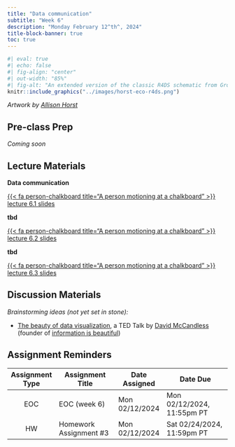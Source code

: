 ```yaml
---
title: "Data communication"
subtitle: "Week 6"
description: "Monday February 12^th^, 2024"
title-block-banner: true
toc: true
---
```


```r
#| eval: true 
#| echo: false
#| fig-align: "center"
#| out-width: "85%" 
#| fig-alt: "An extended version of the classic R4DS schematic from Grolemund & Wickham, with environmental data science, communities, and communication added."
knitr::include_graphics("../images/horst-eco-r4ds.png")
```

:::{.gray-text .center-text}
*Artwork by [Allison Horst](https://allisonhorst.com/)*
:::

## Pre-class Prep

*Coming soon* 

## Lecture Materials 

<!-- - 3 DEI (using icons & colors for equity awareness) -->
<!-- introduce three viz types and how to construct them this week -->
<!-- also show scifig example -->
<!-- https://github.com/nrokh/ScientificFigures/blob/main/FigureSpectrum/FigureSpectrum.png -->
<!-- - storytelling (?) -->
<!-- https://rstudio-conf-2022.github.io/ggplot2-graphic-design/materials/04_data_communication.pdf -->
<!-- adding images to plots -->
<!-- combining plots (cowplot & patchwork) -->
  <!--     - talking about PEOPLE, so maybe we want to show exact numbers for an emotional perspective -->
  <!--     - talk to experts -->

<!-- https://jkunst.com/blog/posts/2023-07-10-my-favorite-ggplot2-packages-with-examples/ -->

  <!-- covid 19 cases & deaths by US State https://www.cedricscherer.com/2020/03/31/corona-covid-19-death-tolls-worst-day-so-far/ -->
  <!-- Todd Quartiere; source Wikipedia -->
  <!-- too many colors; need to normalize by population; early in the pandemic there was arguments for normalizing by population size, but Cedric didn't like this; normally likes to normalize, but have to make a decision -->

  <!-- https://rviews.rstudio.com/2019/09/19/intro-to-ggforce/ -->
  
<!-- see Dan Oehm's plot + code: https://github.com/doehm/tidyTuesday/tree/master/2022/week09-energy , https://twitter.com/danoehm/status/1498985113635663873 -->

<!-- https://twitter.com/meghansharris/status/1728505525086650851 -->

::: {.grid}

::: {.g-col-12 .g-col-md-4}
::: {.center-text}
[**Data communication**]{.teal-text .body-text-m}

[{{< fa person-chalkboard title="A person motioning at a chalkboard" >}} lecture 6.1 slides](../slides/week6.1-good-viz-slides.qmd){.btn role="button" target="_blank"} 
:::
:::

::: {.g-col-12 .g-col-md-4}
::: {.center-text}
[**tbd**]{.teal-text .body-text-m}

[{{< fa person-chalkboard title="A person motioning at a chalkboard" >}} lecture 6.2 slides](../slides/week6.2-tbd.qmd){.btn role="button" target="_blank"} 
:::
:::

::: {.g-col-12 .g-col-md-4}
::: {.center-text}
[**tbd**]{.teal-text .body-text-m}

[{{< fa person-chalkboard title="A person motioning at a chalkboard" >}} lecture 6.3 slides](../slides/week6.3-tbd.qmd){.btn role="button" target="_blank"}
:::
:::

:::

<!-- - missing data -->
<!-- no dual axes -->
<!-- mentions dual axis: https://r-charts.com/ggplot2/axis/#:~:text=You%20can%20force%20the%20plot,y%20arguments%20of%20the%20function. -->
<!-- - outlier detection -->
<!-- - measures of uncertainty -->
<!-- - normalizing data -->
<!-- - avoiding biased comparisons -->
<!-- - <https://eagereyes.org/blog/2017/communicating-uncertainty-when-lives-are-on-the-line> -->
<!-- -[`{ggdist}`](https://mjskay.github.io/ggdist/) -->
<!-- https://www.tandfonline.com/doi/full/10.1080/26939169.2021.1915215 -->
<!-- https://policyviz.com/2021/02/15/the-ten-most-misleading-charts-during-donald-trumps-presidency/ -->

## Discussion Materials

*Brainstorming ideas (not yet set in stone):*

- [The beauty of data visualization](https://www.ted.com/talks/david_mccandless_the_beauty_of_data_visualization?referrer=playlist-making_sense_of_too_much_data), a TED Talk by [David McCandless](https://davidmccandless.com/) (founder of [information is beautiful](https://informationisbeautiful.net/))

## Assignment Reminders

| Assignment Type | Assignment Title        | Date Assigned  | Date Due                   |
|:---------------:|-------------------------|----------------|----------------------------|
| EOC             | EOC (week 6)            | Mon 02/12/2024 | Mon 02/12/2024, 11:55pm PT |
| HW              | Homework Assignment #3  | Mon 02/12/2024 | Sat 02/24/2024, 11:59pm PT |

<!-- | Assignment Type | Assignment Title                                                 | Date Assigned  | Date Due        | -->
<!-- |:---------------:|-------------------------------------------------------|----------------|----------------------------| -->
<!-- | EOC             | [EOC (week 6)](https://forms.gle/XbKrjoSpapzTAAPT7)   | Mon 02/12/2024 | Mon 02/12/2024, 11:55pm PT | -->
<!-- | HW              | [Homework Assignment #3](../assignments/HW3.qmd)      | Mon 02/12/2024 | Sat 02/24/2024, 11:59pm PT | -->

